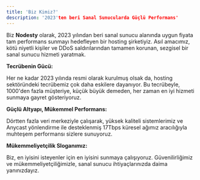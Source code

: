 ```yaml
---
title: 'Biz Kimiz?'
description: '2023'ten beri Sanal Sunucularda Güçlü Performans'
---
```


Biz **Nodesty** olarak, 2023 yılından beri sanal sunucu alanında uygun fiyata tam performans sunmayı hedefleyen bir hosting şirketiyiz. Asıl amacımız, kötü niyetli kişiler ve DDoS saldırılarından tamamen korunan, sezgisel bir sanal sunucu hizmeti yaratmak.

**Tecrübenin Gücü:**

Her ne kadar 2023 yılında resmi olarak kurulmuş olsak da, hosting sektöründeki tecrübemiz çok daha eskilere dayanıyor. Bu tecrübeyle, 1000'den fazla müşteriye, küçük büyük demeden, her zaman en iyi hizmeti sunmaya gayret gösteriyoruz.

**Güçlü Altyapı, Mükemmel Performans:**

Dörtten fazla veri merkeziyle çalışarak, yüksek kaliteli sistemlerimiz ve Anycast yönlendirme ile desteklenmiş 17Tbps küresel ağımız aracılığıyla muhteşem performansı sizlere sunuyoruz.

**Mükemmeliyetçilik Sloganımız:**

Biz, en iyisini isteyenler için en iyisini sunmaya çalışıyoruz. Güvenilirliğimiz ve mükemmeliyetçiliğimizle, sanal sunucu ihtiyaçlarınızda daima yanınızdayız.
